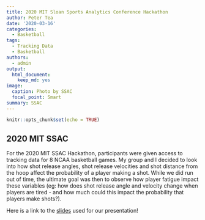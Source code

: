 ```yaml
---
title: 2020 MIT Sloan Sports Analytics Conference Hackathon
author: Peter Tea
date: '2020-03-16'
categories:
  - Basketball
tags:
  - Tracking Data
  - Basketball
authors:
  - admin
output:
  html_document:
    keep_md: yes
image:
  caption: Photo by SSAC
  focal_point: Smart
summary: SSAC
---
```


```r
knitr::opts_chunk$set(echo = TRUE)
```
## 2020 MIT SSAC

For the 2020 MIT SSAC Hackathon, participants were given access to tracking data for 8 NCAA basketball games. My group and I decided to look into how shot release angles, shot release velocities and shot distance from the hoop affect the probability of a player making a shot. While we did run out of time, the ultimate goal was then to observe how player fatigue impact these variables (eg: how does shot release angle and velocity change when players are tired - and how much could this impact the probability that players make shots?).

Here is a link to the [slides](https://docs.google.com/presentation/d/1j1k1EK6CP4E8CbRU3Xr8OuSUySRzWh9An_79K0GIUog/present?usp=sharing) used for our presentation!



